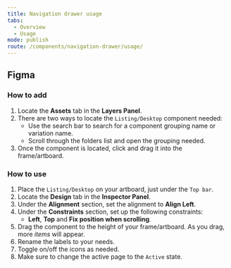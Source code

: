 ```yaml
---
title: Navigation drawer usage
tabs:
  - Overview
  - Usage
mode: publish
route: /components/navigation-drawer/usage/
---
```


## Figma

### How to add

1. Locate the **Assets** tab in the **Layers Panel**.
2. There are two ways to locate the `Listing/Desktop` component needed:
   - Use the search bar to search for a component grouping name or variation name.
   - Scroll through the folders list and open the grouping needed.
3. Once the component is located, click and drag it into the frame/artboard.

### How to use

1. Place the `Listing/Desktop` on your artboard, just under the `Top bar`.
2. Locate the **Design** tab in the **Inspector Panel**.
3. Under the **Alignment** section, set the alignment to **Align Left**.
4. Under the **Constraints** section, set up the following constraints:
   - **Left**, **Top** and **Fix position when scrolling**.
5. Drag the component to the height of your frame/artboard. As you drag, more _items_ will appear.
6. Rename the labels to your needs.
7. Toggle on/off the icons as needed.
8. Make sure to change the active page to the `Active` state.

